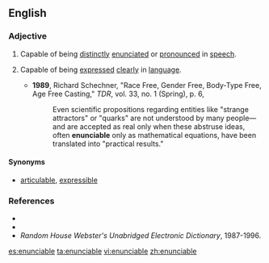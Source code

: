 ==English==

===Adjective===
{{en-adj}}

# {{context|of words, linguistic expressions, etc.}} Capable of being [[distinctly]] [[enunciate]]d or [[pronounce]]d in [[speech]].
# {{context|of ideas, thoughts, etc.}} Capable of being [[express]]ed [[clearly]] in [[language]].
#* '''1989''', Richard Schechner, "Race Free, Gender Free, Body-Type Free, Age Free Casting," ''TDR'', vol. 33, no. 1 (Spring), p. 6,
#*: Even scientific propositions regarding entities like "strange attractors" or "quarks" are not understood by many people—and are accepted as real only when these abstruse ideas, often '''enunciable''' only as mathematical equations, have been translated into "practical results."

====Synonyms====
* [[articulable]], [[expressible]]

===References===
* {{R:Webster 1913}}
* {{R:Dictionary.com}}
* ''Random House Webster's Unabridged Electronic Dictionary'', 1987-1996.

[[es:enunciable]]
[[ta:enunciable]]
[[vi:enunciable]]
[[zh:enunciable]]